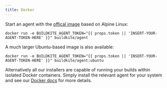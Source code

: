 ```yaml
---
title: Docker
---
```

Start an agent with the [offical image](https://hub.docker.com/r/buildkite/agent/) based on Alpine Linux:

```shell
docker run -e BUILDKITE_AGENT_TOKEN="{{ props.token || 'INSERT-YOUR-AGENT-TOKEN-HERE' }}" buildkite/agent
```

A much larger Ubuntu-based image is also available:

```shell
docker run -e BUILDKITE_AGENT_TOKEN="{{ props.token || 'INSERT-YOUR-AGENT-TOKEN-HERE' }}" buildkite/agent:ubuntu
```

<p class="rounded bg-silver p2">Alternatively all our installers are capable of running your builds within isolated Docker containers. Simply install the relevant agent for your system and see our <a href="/docs/agent/docker">Docker docs</a> for more details.</p>
